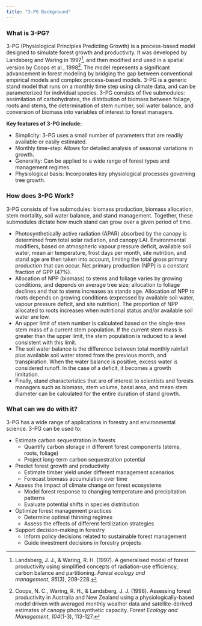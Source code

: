 ```yaml
---
title: "3-PG Background"
---
```


### What is 3-PG?

3-PG (Physiological Principles Predicting Growth) is a process-based model designed to simulate forest growth and productivity. It was developed by Landsberg and Waring in 1997[^1], and then modified and used in a spatial version by Coops et al., 1998[^2]. The model represents a significant advancement in forest modeling by bridging the gap between conventional empirical models and complex process-based models. 3-PG is a generic stand model that runs on a monthly time step using climate data, and can be parameterized for individual species. 3-PG consists of five submodules: assimilation of carbohydrates, the distribution of biomass between foliage, roots and stems, the determination of stem number, soil water balance, and conversion of biomass into variables of interest to forest managers.

[^1]: Landsberg, J. J., & Waring, R. H. (1997). A generalised model of forest productivity using simplified concepts of radiation-use efficiency, carbon balance and partitioning. *Forest ecology and management*, *95*(3), 209-228.

[^2]: Coops, N. C., Waring, R. H., & Landsberg, J. J. (1998). Assessing forest productivity in Australia and New Zealand using a physiologically-based model driven with averaged monthly weather data and satellite-derived estimates of canopy photosynthetic capacity. *Forest Ecology and Management*, *104*(1-3), 113-127.

**Key features of 3-PG include:**

-   Simplicity: 3-PG uses a small number of parameters that are readily available or easily estimated.
-   Monthly time-step: Allows for detailed analysis of seasonal variations in growth.
-   Generality: Can be applied to a wide range of forest types and management regimes.
-   Physiological basis: Incorporates key physiological processes governing tree growth.

### How does 3-PG Work?

3-PG consists of five submodules: biomass production, biomass allocation, stem mortality, soil water balance, and stand management. Together, these submodules dictate how much stand can grow over a given period of time.

-   Photosynthetically active radiation (APAR) absorbed by the canopy is determined from total solar radiation, and canopy LAI. Environmental modifiers, based on atmospheric vapour pressure deficit, available soil water, mean air temperature, frost days per month, site nutrition, and stand age are then taken into account, limiting the total gross primary production that can occur. Net primary production (NPP) is a constant fraction of GPP (47%).
-   Allocation of NPP (biomass) to stems and foliage varies by growing conditions, and depends on average tree size; allocation to foliage declines and that to stems increases as stands age. Allocation of NPP to roots depends on growing conditions (expressed by available soil water, vapour pressure deficit, and site nutrition). The proportion of NPP allocated to roots increases when nutritional status and/or available soil water are low.
-   An upper limit of stem number is calculated based on the single-tree stem mass of a current stem population. If the current stem mass is greater than the upper limit, the stem population is reduced to a level consistent with this limit.
-   The soil water balance is the difference between total monthly rainfall plus available soil water stored from the previous month, and transpiration. When the water balance is positive, excess water is considered runoff. In the case of a deficit, it becomes a growth limitation.
-   Finally, stand characteristics that are of interest to scientists and forests managers such as biomass, stem volume, basal area, and mean stem diameter can be calculated for the entire duration of stand growth.

### What can we do with it?

3-PG has a wide range of applications in forestry and environmental science. 3-PG can be used to:

-   Estimate carbon sequestration in forests
    -   Quantify carbon storage in different forest components (stems, roots, foliage)
    -   Project long-term carbon sequestration potential
-   Predict forest growth and productivity
    -   Estimate timber yield under different management scenarios
    -   Forecast biomass accumulation over time
-   Assess the impact of climate change on forest ecosystems
    -   Model forest response to changing temperature and precipitation patterns
    -   Evaluate potential shifts in species distribution
-   Optimize forest management practices
    -   Determine optimal thinning regimes
    -   Assess the effects of different fertilization strategies
-   Support decision-making in forestry
    -   Inform policy decisions related to sustainable forest management
    -   Guide investment decisions in forestry projects
